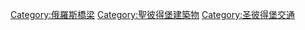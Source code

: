 {{Commons cat|Bridges in Saint Petersburg}}

[[Category:俄羅斯橋梁|Category:俄羅斯橋梁]]
[[Category:聖彼得堡建築物|Category:聖彼得堡建築物]]
[[Category:圣彼得堡交通|Category:圣彼得堡交通]]